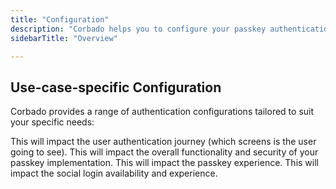 ```yaml
---
title: "Configuration"
description: "Corbado helps you to configure your passkey authentication specific to your application."
sidebarTitle: "Overview"

---
```


## Use-case-specific Configuration

Corbado provides a range of authentication configurations tailored to suit your specific needs:

<CardGroup cols={1}>
    <Card title="User Flow Configuration" href="/overview/configuration/user-flow-configuration">
        This will impact the user authentication journey (which screens is the user going to see).
    </Card>
    <Card title="URL & ID Configuration" href="/overview/configuration/url-id-configuration">
        This will impact the overall functionality and security of your passkey implementation.
    </Card>
    <Card title="Passkey Configuration" href="/overview/configuration/passkey-configuration">
        This will impact the passkey experience.
    </Card>
    <Card title="Social Logins" href="/overview/configuration/social-logins/overview">
        This will impact the social login availability and experience.
    </Card>
</CardGroup>
